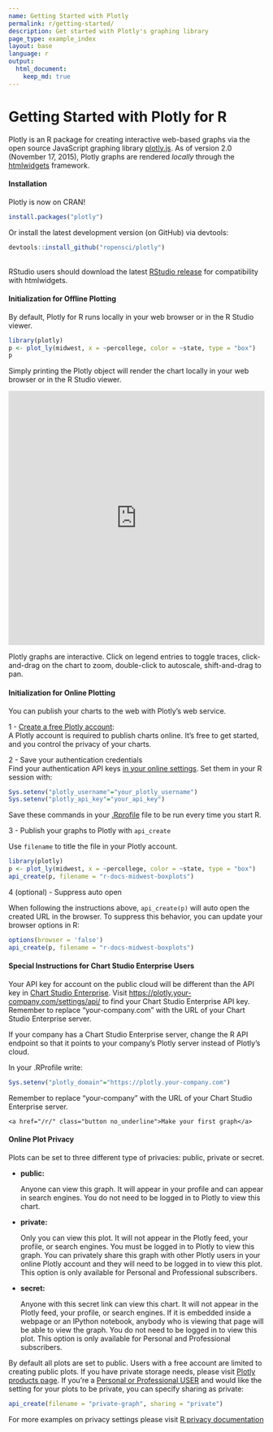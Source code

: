 ```yaml
---
name: Getting Started with Plotly
permalink: r/getting-started/
description: Get started with Plotly's graphing library
page_type: example_index
layout: base
language: r
output:
  html_document:
    keep_md: true
---
```


# Getting Started with Plotly for R

Plotly is an R package for creating interactive web-based graphs via the open source JavaScript graphing library [plotly.js](http://plot.ly/javascript).
As of version 2.0 (November 17, 2015), Plotly graphs are rendered *locally* through the [htmlwidgets](http://www.htmlwidgets.org/) framework.


#### Installation

Plotly is now on CRAN!

```r
install.packages("plotly")
```

Or install the latest development version (on GitHub) via devtools:

```r
devtools::install_github("ropensci/plotly")
```

<br>
RStudio users should download the latest [RStudio release](https://www.rstudio.com/products/rstudio/download/) for compatibility with htmlwidgets.

#### Initialization for Offline Plotting

By default, Plotly for R runs locally in your web browser or in the R Studio viewer.

```r
library(plotly)
p <- plot_ly(midwest, x = ~percollege, color = ~state, type = "box")
p
```

Simply printing the Plotly object will render the chart locally in your web browser or in the R Studio viewer.

<iframe style="border: none; width: 100%; height: 500px;" src="https://plot.ly/~chriddyp/1799.embed"></iframe>

Plotly graphs are interactive. Click on legend entries to toggle traces, click-and-drag on the chart to zoom, double-click to autoscale, shift-and-drag to pan.

#### Initialization for Online Plotting

You can publish your charts to the web with Plotly's web service.

1 - [Create a free Plotly account](https://plot.ly/api_signup):<br>
A Plotly account is required to publish charts online. It's free to get started, and you control the privacy of your charts.

2 - Save your authentication credentials<br>
Find your authentication API keys [in your online settings](https://plot.ly/settings/api). Set them in your R session with:

```r
Sys.setenv("plotly_username"="your_plotly_username")
Sys.setenv("plotly_api_key"="your_api_key")
```

Save these commands in your [.Rprofile](http://www.statmethods.net/interface/customizing.html) file to be run every time you start R.

3 - Publish your graphs to Plotly with `api_create`

Use `filename` to title the file in your Plotly account.

```r
library(plotly)
p <- plot_ly(midwest, x = ~percollege, color = ~state, type = "box")
api_create(p, filename = "r-docs-midwest-boxplots")
```

4 (optional) - Suppress auto open

When following the instructions above, `api_create(p)` will auto open the created URL in the browser. To suppress this behavior, you can update your browser options in R:

```r
options(browser = 'false')
api_create(p, filename = "r-docs-midwest-boxplots")
```

#### Special Instructions for Chart Studio Enterprise Users

Your API key for account on the public cloud will be different than the API key in [Chart Studio Enterprise](https://plot.ly/product/enterprise/). Visit <https://plotly.your-company.com/settings/api/> to find your Chart Studio Enterprise API key. Remember to replace "your-company.com" with the URL of your Chart Studio Enterprise server.

If your company has a Chart Studio Enterprise server, change the R API endpoint so that it points to your company's Plotly server instead of Plotly's cloud.

In your .RProfile write:

```r
Sys.setenv("plotly_domain"="https://plotly.your-company.com")
```

Remember to replace "your-company" with the URL of your Chart Studio Enterprise server.

<div class="row centered btnrow">
    <a href="/r/" class="button no_underline">Make your first graph</a>
</div>

#### Online Plot Privacy

Plots can be set to three different type of privacies: public, private or secret.

* **public:**

     Anyone can view this graph. It will appear in your profile
     and can appear in search engines. You do not need to be
     logged in to Plotly to view this chart.

* **private:**

     Only you can view this plot. It will not appear in the
     Plotly feed, your profile, or search engines. You must be
     logged in to Plotly to view this graph. You can privately
     share this graph with other Plotly users in your online
     Plotly account and they will need to be logged in to
     view this plot. This option is only available for Personal
     and Professional subscribers.

* **secret:**

     Anyone with this secret link can view this chart. It will
     not appear in the Plotly feed, your profile, or search
     engines. If it is embedded inside a webpage or an IPython
     notebook, anybody who is viewing that page will be able to
     view the graph. You do not need to be logged in to view
     this plot. This option is only available for Personal
     and Professional subscribers.

By default all plots are set to public. Users with a free account are limited to creating public plots. If you have private storage needs, please visit [Plotly products page](https://plot.ly/products). If you're a [Personal or Professional USER](https://plot.ly/settings/subscription/?modal=true&utm_source=api-docs&utm_medium=support-oss) and would like the setting for your plots to be private, you can specify sharing as private:

```r
api_create(filename = "private-graph", sharing = "private")
```
For more examples on privacy settings please visit [R privacy documentation](https://plot.ly/r/privacy/)
